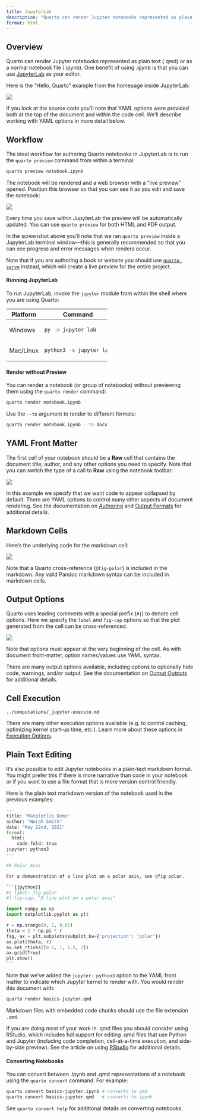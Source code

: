 ```yaml
---
title: JupyterLab
description: "Quarto can render Jupyter notebooks represented as plain text (.qmd) or as a normal notebook file (.ipynb). One benefit of using .ipynb is that you can use JupyterLab as your editor."
format: html
---
```


## Overview

Quarto can render Jupyter notebooks represented as plain text (.qmd) or as a normal notebook file (.ipynb). One benefit of using .ipynb is that you can use [JupyterLab](https://jupyterlab.readthedocs.io/en/stable/) as your editor.

Here is the "Hello, Quarto" example from the homepage inside JupyterLab:

![](images/jupyter-lab.png){.border .preview-image fig-alt="A Jupyter notebook with, from top to bottom, some yaml frontmatter, a section heading, a code block, and the output of the code block. The contents are the same as the first part of the 'Welcome' page of this website."}

If you look at the source code you'll note that YAML options were provided both at the top of the document and within the code cell. We'll describe working with YAML options in more detail below.

## Workflow

The ideal workflow for authoring Quarto notebooks in JupyterLab is to run the `quarto preview` command from within a terminal:

``` bash
quarto preview notebook.ipynb
```

The notebook will be rendered and a web browser with a "live preview" opened. Position this browser so that you can see it as you edit and save the notebook:

![](images/jupyterlab-preview.png){fig-alt="Two web browser windows arranged side by side. The window on the left is a JupyterLab window. The contents of this Jupyter document are rendered by Quarto in the window on the right."}

Every time you save within JupyterLab the preview will be automatically updated. You can use `quarto preview` for both HTML and PDF output.

In the screenshot above you'll note that we ran `quarto preview` inside a JupyterLab terminal window---this is generally recommended so that you can see progress and error messages when renders occur.

::: {.callout-note appearance="simple"}
Note that if you are authoring a book or website you should use [`quarto serve`](../websites/website-basics.qmd#workflow) instead, which will create a live preview for the entire project.
:::

#### Running JupyterLab {.platform-table}

To run JupyterLab, invoke the `jupyter` module from within the shell where you are using Quarto:

+-------------+------------------------+
| Platform    | Command                |
+=============+========================+
| Windows     | ``` bash               |
|             | py -m jupyter lab      |
|             | ```                    |
+-------------+------------------------+
| Mac/Linux   | ``` bash               |
|             | python3 -m jupyter lab |
|             | ```                    |
+-------------+------------------------+

#### Render without Preview

You can render a notebook (or group of notebooks) without previewing them using the `quarto render` command:

``` bash
quarto render notebook.ipynb
```

Use the `--to` argument to render to different formats:

``` bash
quarto render notebook.ipynb --to docx
```

## YAML Front Matter

The first cell of your notebook should be a **Raw** cell that contains the document title, author, and any other options you need to specify. Note that you can switch the type of a call to **Raw** using the notebook toolbar:

![](images/jupyter-lab-yaml.png){.border fig-alt="The top section of a JupyterLab document. There is a Raw cell containing yaml front matter."}

In this example we specify that we want code to appear collapsed by default. There are YAML options to control many other aspects of document rendering. See the documentation on [Authoring](../authoring/markdown-basics.qmd) and [Output Formats](../output-formats/html-basics.qmd) for additional details.

## Markdown Cells

Here's the underlying code for the markdown cell:

![](images/jupyter-lab-markdown.png){.border fig-alt="A snippet of a JupyterLab document containing a Markdown cell. The cell contains some text written in Markdown."}

Note that a Quarto cross-reference (`@fig-polar`) is included in the markdown. Any valid Pandoc markdown syntax can be included in markdown cells.

## Output Options

Quarto uses leading comments with a special prefix (`#|`) to denote cell options. Here we specify the `label` and `fig-cap` options so that the plot generated from the cell can be cross-referenced.

![](images/jupyter-lab-output-options.png){fig-alt="A snippet of a JupyterLab document containing a code cell. At the top of cell, before the code, are the Quarto chunk options '#| label: fig-polar' and '#| fig-cap: A line plot on a polar axis.'"}

Note that options must appear at the very beginning of the cell. As with document front-matter, option names/values use YAML syntax.

There are many output options available, including options to optionally hide code, warnings, and/or output. See the documentation on [Output Outputs](../computations/execution-options.qmd#output-options) for additional details.

## Cell Execution

``` include
../computations/_jupyter-execute.md
```

There are many other execution options available (e.g. to control caching, optimizing kernel start-up time, etc.). Learn more about these options in [Execution Options](../computations/execution-options.qmd).

## Plain Text Editing

It's also possible to edit Jupyter notebooks in a plain-text markdown format. You might prefer this if there is more narrative than code in your notebook or if you want to use a file format that is more version control friendly.

Here is the plain text markdown version of the notebook used in the previous examples:

```` python
---
title: "Matplotlib Demo"
author: "Norah Smith"
date: "May 22nd, 2021"
format: 
  html:
    code-fold: true
jupyter: python3
---

## Polar Axis

For a demonstration of a line plot on a polar axis, see @fig-polar.

```{{python}}
#| label: fig-polar
#| fig-cap: "A line plot on a polar axis"

import numpy as np
import matplotlib.pyplot as plt

r = np.arange(0, 2, 0.01)
theta = 2 * np.pi * r
fig, ax = plt.subplots(subplot_kw={'projection': 'polar'})
ax.plot(theta, r)
ax.set_rticks([0.5, 1, 1.5, 2])
ax.grid(True)
plt.show()
```
````

Note that we've added the `jupyter: python3` option to the YAML front matter to indicate which Jupyter kernel to render with. You would render this document with:

``` bash
quarto render basics-jupyter.qmd
```

Markdown files with embedded code chunks should use the file extension `.qmd`.

::: callout-tip
If you are doing most of your work in .qmd files you should consider using RStudio, which includes full support for editing .qmd files that use Python and Jupyter (including code completion, cell-at-a-time execution, and side-by-side preview). See the article on using [RStudio](rstudio.qmd) for additional details.
:::

#### Converting Notebooks

You can convert between .ipynb and .qmd representations of a notebook using the `quarto convert` command. For example:

``` bash
quarto convert basics-jupyter.ipynb # converts to qmd
quarto convert basics-jupyter.qmd   # converts to ipynb
```

See `quarto convert help` for additional details on converting notebooks.
